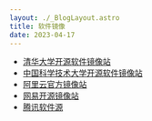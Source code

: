 ```yaml
---
layout: ./_BlogLayout.astro
title: 软件镜像
date: 2023-04-17
---
```



- [清华大学开源软件镜像站](https://mirrors.tuna.tsinghua.edu.cn/)
- [中国科学技术大学开源软件镜像站](https://mirrors.ustc.edu.cn/)
- [阿里云官方镜像站](https://developer.aliyun.com/mirror/)
- [网易开源镜像站](https://mirrors.163.com/)
- [腾讯软件源](https://mirrors.cloud.tencent.com/)
